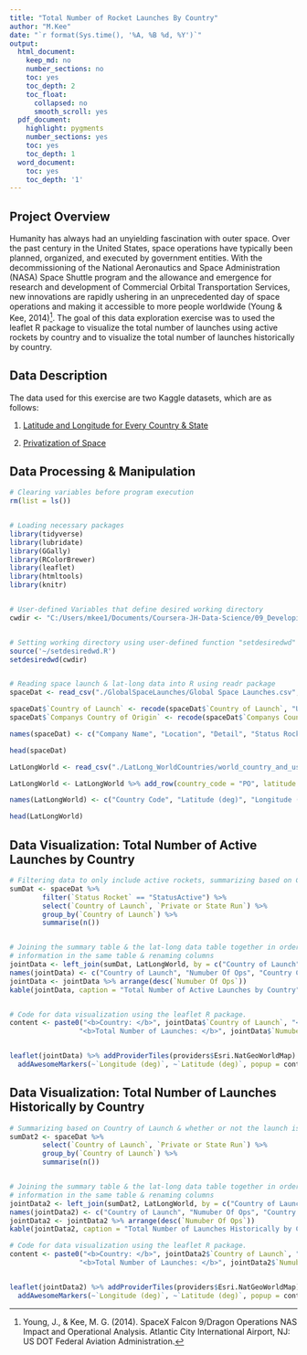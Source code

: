 ```yaml
---
title: "Total Number of Rocket Launches By Country"
author: "M.Kee"
date: "`r format(Sys.time(), '%A, %B %d, %Y')`"
output:
  html_document:
    keep_md: no
    number_sections: no
    toc: yes
    toc_depth: 2
    toc_float:
      collapsed: no
      smooth_scroll: yes
  pdf_document:
    highlight: pygments
    number_sections: yes
    toc: yes
    toc_depth: 1
  word_document:
    toc: yes
    toc_depth: '1'
---
```


## Project Overview
Humanity has always had an unyielding fascination with outer space. Over the past century in the United States, space operations have typically been planned, organized, and executed by government entities. With the decommissioning of the National Aeronautics and Space Administration (NASA) Space Shuttle program and the allowance and emergence for research and development of Commercial Orbital Transportation Services, new innovations are rapidly ushering in an unprecedented day of space operations and making it accessible to more people worldwide (Young & Kee, 2014)^[Young, J., & Kee, M. G. (2014). SpaceX Falcon 9/Dragon Operations NAS Impact and Operational Analysis. Atlantic City International Airport, NJ: US DOT Federal Aviation Administration.]. The goal of this data exploration exercise was to used the leaflet R package to visualize the total number of launches using active rockets by country and to visualize the total number of launches historically by country. 


## Data Description
The data used for this exercise are two Kaggle datasets, which are as follows: 

1. [Latitude and Longitude for Every Country & State](https://www.kaggle.com/paultimothymooney/latitude-and-longitude-for-every-country-and-state)

2. [Privatization of Space](https://www.kaggle.com/davidroberts13/one-small-step-for-data)


## Data Processing & Manipulation
```r
# Clearing variables before program execution
rm(list = ls())


# Loading necessary packages
library(tidyverse)
library(lubridate)
library(GGally)
library(RColorBrewer)
library(leaflet)
library(htmltools)
library(knitr)


# User-defined Variables that define desired working directory
cwdir <- "C:/Users/mkee1/Documents/Coursera-JH-Data-Science/09_Developing_Data_Products/Week 2/Peer Review Projects/Data/"


# Setting working directory using user-defined function "setdesiredwd"
source('~/setdesiredwd.R')
setdesiredwd(cwdir)


# Reading space launch & lat-long data into R using readr package
spaceDat <- read_csv("./GlobalSpaceLaunches/Global Space Launches.csv", col_types = cols(`Company Name` = "c", Location = "c", Detail = "c", `Status Rocket` = "c", Rocket = "n", `Status Mission` = "c", `Country of Launch` = "c", `Companys Country of Origin` = "c", `Private or State Run` = "f", DateTime = "_", Year = "_", Month = "_", Day = "_", Date = "_", Time = "_"))

spaceDat$`Country of Launch` <- recode(spaceDat$`Country of Launch`, "USA" = "United States")
spaceDat$`Companys Country of Origin` <- recode(spaceDat$`Companys Country of Origin`, "USA" = "United States")

names(spaceDat) <- c("Company Name", "Location", "Detail", "Status Rocket", "Rocket Cost (Millions)", "Status Mission", "Country of Launch", "Companys Country of Origin", "Private or State Run")

head(spaceDat)

LatLongWorld <- read_csv("./LatLong_WorldCountries/world_country_and_usa_states_latitude_and_longitude_values.csv", col_types = cols(country_code = "c", latitude = "d", longitude = "d", country = "c", usa_state_code = "_", usa_state_latitude = "_", usa_state_longitude = "_", usa_state = "_"))

LatLongWorld <- LatLongWorld %>% add_row(country_code = "PO", latitude = 0, longitude = -154, country = "Sea Launch")

names(LatLongWorld) <- c("Country Code", "Latitude (deg)", "Longitude (deg)", "Country")

head(LatLongWorld)
```


## Data Visualization: Total Number of Active Launches by Country
```r
# Filtering data to only include active rockets, summarizing based on Country of Launch & whether or not the launch is commercial/private or is for the State (or Government)
sumDat <- spaceDat %>% 
        filter(`Status Rocket` == "StatusActive") %>%
        select(`Country of Launch`, `Private or State Run`) %>%
        group_by(`Country of Launch`) %>%
        summarise(n())


# Joining the summary table & the lat-long data table together in order to get lat-long 
# information in the same table & renaming columns
jointData <- left_join(sumDat, LatLongWorld, by = c("Country of Launch" = "Country"))
names(jointData) <- c("Country of Launch", "Numuber Of Ops", "Country Code", "Latitude (deg)", "Longitude (deg)")
jointData <- jointData %>% arrange(desc(`Numuber Of Ops`))
kable(jointData, caption = "Total Number of Active Launches by Country")


# Code for data visualization using the leaflet R package. 
content <- paste0("<b>Country: </b>", jointData$`Country of Launch`, "<br/>",
                 "<b>Total Number of Launches: </b>", jointData$`Numuber Of Ops`)


leaflet(jointData) %>% addProviderTiles(providers$Esri.NatGeoWorldMap) %>%
  addAwesomeMarkers(~`Longitude (deg)`, ~`Latitude (deg)`, popup = content)
```


## Data Visualization: Total Number of Launches Historically by Country
```r
# Summarizing based on Country of Launch & whether or not the launch is commercial/private or is  for the State (or Government)
sumDat2 <- spaceDat %>% 
        select(`Country of Launch`, `Private or State Run`) %>%
        group_by(`Country of Launch`) %>%
        summarise(n())


# Joining the summary table & the lat-long data table together in order to get lat-long 
# information in the same table & renaming columns
jointData2 <- left_join(sumDat2, LatLongWorld, by = c("Country of Launch" = "Country"))
names(jointData2) <- c("Country of Launch", "Numuber Of Ops", "Country Code", "Latitude (deg)", "Longitude (deg)")
jointData2 <- jointData2 %>% arrange(desc(`Numuber Of Ops`))
kable(jointData2, caption = "Total Number of Launches Historically by Country")

# Code for data visualization using the leaflet R package. 
content <- paste0("<b>Country: </b>", jointData2$`Country of Launch`, "<br/>",
                 "<b>Total Number of Launches: </b>", jointData2$`Numuber Of Ops`)


leaflet(jointData2) %>% addProviderTiles(providers$Esri.NatGeoWorldMap) %>%
  addAwesomeMarkers(~`Longitude (deg)`, ~`Latitude (deg)`, popup = content)
```
